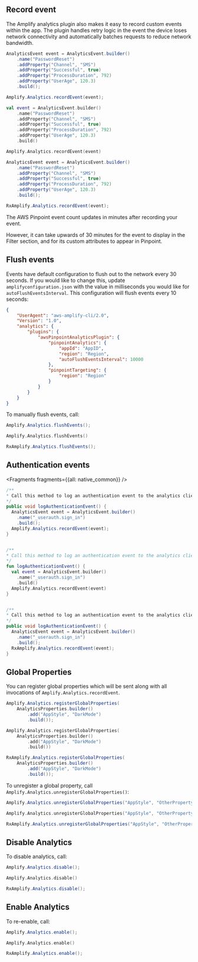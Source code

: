 ## Record event

The Amplify analytics plugin also makes it easy to record custom events within the app. The plugin handles retry logic in the event the device loses network connectivity and automatically batches requests to reduce network bandwidth.

<BlockSwitcher>
<Block name="Java">

```java
AnalyticsEvent event = AnalyticsEvent.builder()
    .name("PasswordReset")
    .addProperty("Channel", "SMS")
    .addProperty("Successful", true)
    .addProperty("ProcessDuration", 792)
    .addProperty("UserAge", 120.3)
    .build();

Amplify.Analytics.recordEvent(event);
```

</Block>
<Block name="Kotlin">

```kotlin
val event = AnalyticsEvent.builder()
    .name("PasswordReset")
    .addProperty("Channel", "SMS")
    .addProperty("Successful", true)
    .addProperty("ProcessDuration", 792)
    .addProperty("UserAge", 120.3)
    .build()

Amplify.Analytics.recordEvent(event)
```

</Block>
<Block name="RxJava">

```java
AnalyticsEvent event = AnalyticsEvent.builder()
    .name("PasswordReset")
    .addProperty("Channel", "SMS")
    .addProperty("Successful", true)
    .addProperty("ProcessDuration", 792)
    .addProperty("UserAge", 120.3)
    .build();

RxAmplify.Analytics.recordEvent(event);
```

</Block>
</BlockSwitcher>

<Callout>

The AWS Pinpoint event count updates in minutes after recording your event.

However, it can take upwards of 30 minutes for the event to display in the Filter section, and for its custom attributes to appear in Pinpoint. 

</Callout>

## Flush events

Events have default configuration to flush out to the network every 30 seconds. If you would like to change this, update `amplifyconfiguration.json` with the value in milliseconds you would like for `autoFlushEventsInterval`. This configuration will flush events every 10 seconds:

```json
{
    "UserAgent": "aws-amplify-cli/2.0",
    "Version": "1.0",
    "analytics": {
        "plugins": {
            "awsPinpointAnalyticsPlugin": {
                "pinpointAnalytics": {
                    "appId": "AppID",
                    "region": "Region",
                    "autoFlushEventsInterval": 10000
                },
                "pinpointTargeting": {
                    "region": "Region"
                }
            }
        }
    }
}
```

To manually flush events, call:

<BlockSwitcher>
<Block name="Java">

```java
Amplify.Analytics.flushEvents();
```

</Block>
<Block name="Kotlin">

```kotlin
Amplify.Analytics.flushEvents()
```

</Block>
<Block name="RxJava">

```java
RxAmplify.Analytics.flushEvents();
```

</Block>
</BlockSwitcher>

## Authentication events


<Fragments fragments={{all: native_common}} />
  
  <BlockSwitcher>
  <Block name="Java">

  ```java
  /**
  * Call this method to log an authentication event to the analytics client.
  */
  public void logAuthenticationEvent() {
    AnalyticsEvent event = AnalyticsEvent.builder()
      .name("_userauth.sign_in")
      .build();
    Amplify.Analytics.recordEvent(event);
  }
  ```

  </Block>
  <Block name="Kotlin">

  ```kotlin

  /**
  * Call this method to log an authentication event to the analytics client.
  */
  fun logAuthenticationEvent() {
    val event = AnalyticsEvent.builder()
      .name("_userauth.sign_in")
      .build()
    Amplify.Analytics.recordEvent(event)
  }
  ```
  </Block>
  <Block name="RxJava">

  ```java

  /**
  * Call this method to log an authentication event to the analytics client.
  */
  public void logAuthenticationEvent() {
    AnalyticsEvent event = AnalyticsEvent.builder()
      .name("_userauth.sign_in")
      .build();
    RxAmplify.Analytics.recordEvent(event);
  }
  ```
  </Block>
  </BlockSwitcher>

## Global Properties

You can register global properties which will be sent along with all invocations of `Amplify.Analytics.recordEvent`.

<BlockSwitcher>
<Block name="Java">

```java
Amplify.Analytics.registerGlobalProperties(
    AnalyticsProperties.builder()
        .add("AppStyle", "DarkMode")
        .build());
```

</Block>
<Block name="Kotlin">

```kotlin
Amplify.Analytics.registerGlobalProperties(
    AnalyticsProperties.builder()
        .add("AppStyle", "DarkMode")
        .build())
```

</Block>
<Block name="RxJava">

```java
RxAmplify.Analytics.registerGlobalProperties(
    AnalyticsProperties.builder()
        .add("AppStyle", "DarkMode")
        .build());
```

</Block>
</BlockSwitcher>

To unregister a global property, call `Amplify.Analytics.unregisterGlobalProperties()`:

<BlockSwitcher>
<Block name="Java">

```java
Amplify.Analytics.unregisterGlobalProperties("AppStyle", "OtherProperty");
```

</Block>
<Block name="Kotlin">

```kotlin
Amplify.Analytics.unregisterGlobalProperties("AppStyle", "OtherProperty")
```

</Block>
<Block name="RxJava">

```java
RxAmplify.Analytics.unregisterGlobalProperties("AppStyle", "OtherProperty");
```

</Block>
</BlockSwitcher>

## Disable Analytics

To disable analytics, call:

<BlockSwitcher>
<Block name="Java">

```java
Amplify.Analytics.disable();
```

</Block>
<Block name="Kotlin">

```kotlin
Amplify.Analytics.disable()
```

</Block>
<Block name="RxJava">

```java
RxAmplify.Analytics.disable();
```

</Block>
</BlockSwitcher>

## Enable Analytics

To re-enable, call:

<BlockSwitcher>
<Block name="Java">

```java
Amplify.Analytics.enable();
```

</Block>
<Block name="Kotlin">

```kotlin
Amplify.Analytics.enable()
```

</Block>
<Block name="RxJava">

```java
RxAmplify.Analytics.enable();
```

</Block>
</BlockSwitcher>

